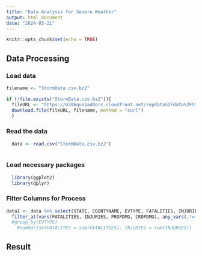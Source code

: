 ```yaml
---
title: "Data Analysis for Severe Weather"
output: html_document
date: "2024-03-21"
---
```


```r
knitr::opts_chunk$set(echo = TRUE)
```

## Data Processing

### Load data


```r
filename <- "StormData.csv.bz2"

if (!file.exists("StormData.csv.bz2")){
  fileURL <- "https://d396qusza40orc.cloudfront.net/repdata%2Fdata%2FStormData.csv.bz2"
  download.file(fileURL, filename, method = "curl") 
  }

```

### Read the data

```r
  data <- read.csv("StormData.csv.bz2")
 
```

### Load necessary packages

```r

  library(ggplot2)
  library(dplyr)

```

### Filter Columns for Process

```r
data1 <- data %>% select(STATE, COUNTYNAME, EVTYPE, FATALITIES, INJURIES, PROPDMG,PROPDMGEXP, CROPDMG, CROPDMGEXP) %>%
  filter_at(vars(FATALITIES, INJURIES, PROPDMG, CROPDMG), any_vars(.!= 0))
  #group_by(EVTYPE) 
    #summarise(FATALITES = sum(FATALITIES), INJURIES = sum(INJURIES))

```


## Result







